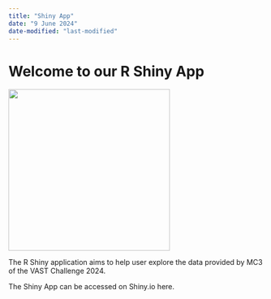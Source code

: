 ```yaml
---
title: "Shiny App"
date: "9 June 2024"
date-modified: "last-modified"
---
```


# Welcome to our R Shiny App

![](images/clipboard-4158208942.png){width="318"}

The R Shiny application aims to help user explore the data provided by MC3 of the VAST Challenge 2024.

The Shiny App can be accessed on Shiny.io here.
